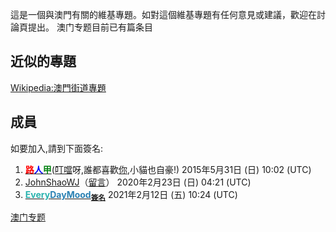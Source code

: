 {{维基专题状态|inactive}}
這是一個與澳門有關的維基專題。如對這個維基專題有任何意見或建議，歡迎在討論頁提出。
澳门专题目前已有<span style="font-size: 150%">'''{{formatnum:{{ACbPaC|project=澳门|FA|A|GA|B|C|Start|FL|List|Unassessed|Stub|Template|NA|Category|Portal|Project|Disambig|File}}}}'''</span>篇条目

==近似的專題==
[[Wikipedia:澳門街道專題|Wikipedia:澳門街道專題]]

==成員==
如要加入,請到下面簽名:
#[[User:Theodoreianmo2|<span style="color: #ff0000;">'''路'''</span>]][[User_talk:Theodoreianmo2|<span style="color: #0000ff;">'''人'''</span>]][[User:Theodoreianmo2/中書省|<span style="color: #00800f;">'''甲'''</span>]]([[叮噹|叮噹]]呀,誰都喜歡[[林保全|你]],小貓也自豪!) 2015年5月31日 (日) 10:02 (UTC)
# [[User:JohnShaoWJ|JohnShaoWJ]]（[[User_talk:JohnShaoWJ|留言]]） 2020年2月23日 (日) 04:21 (UTC)
#[[U:EveryDayMood|<span style="color:#2AB3AF">'''Every'''</span>]][[UT:EveryDayMood|<span style="color:#2A81B3">'''DayMood'''</span>]]'''<sub> [[User:EveryDayMood/signwall|簽名]]</sub>''' 2021年2月12日 (五) 10:24 (UTC)

[[Category:澳门专题|]]